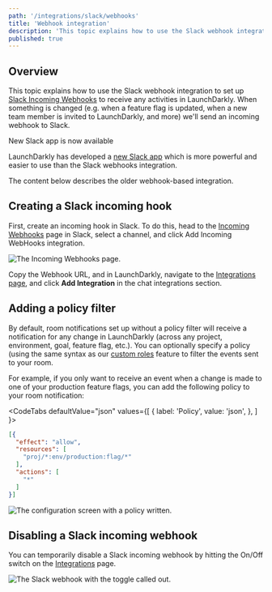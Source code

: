 ```yaml
---
path: '/integrations/slack/webhooks'
title: 'Webhook integration'
description: 'This topic explains how to use the Slack webhook integration to set up Slack Incoming Webhooks to receive any activities in LaunchDarkly.'
published: true
---
```


## Overview

This topic explains how to use the Slack webhook integration to set up [Slack Incoming Webhooks](https://api.slack.com/incoming-webhooks) to receive any activities in LaunchDarkly. When something is changed (e.g. when a feature flag is updated, when a new team member is invited to LaunchDarkly, and more) we'll send an incoming webhook to Slack.

<Callout intent="info">
  <CalloutTitle>New Slack app is now available</CalloutTitle>
  <CalloutDescription>

LaunchDarkly has developed a [new Slack app](/integrations/slack) which is more powerful and easier to use than the Slack
webhooks integration.

  </CalloutDescription>
</Callout> 

The content below describes the older webhook-based integration.

## Creating a Slack incoming hook

First, create an incoming hook in Slack. To do this, head to the [Incoming Webhooks](https://my.slack.com/services/new/incoming-webhook/) page in Slack, select a channel, and click Add Incoming WebHooks integration.

![The Incoming Webhooks page.](../../images/slack-webhooks-add.png) 


Copy the Webhook URL, and in LaunchDarkly, navigate to the [Integrations page](https://app.launchdarkly.com/integrations), and click **Add Integration** in the chat integrations section.

## Adding a policy filter

By default, room notifications set up without a policy filter will receive a notification for any change in LaunchDarkly (across any project, environment, goal, feature flag, etc.). You can optionally specify a policy (using the same syntax as our [custom roles](/home/account-security/custom-roles) feature to filter the events sent to your room.

For example, if you only want to receive an event when a change is made to one of your production feature flags, you can add the following policy to your room notification:

<CodeTabs
  defaultValue="json"
  values={[
    { label: 'Policy', value: 'json', },
  ]
}>
<CodeTabItem value="json">

```json
[{
  "effect": "allow",
  "resources": [
    "proj/*:env/production:flag/*"
  ],
  "actions": [
    "*"
  ]
}]
```

</CodeTabItem>
</CodeTabs>

![The configuration screen with a policy written.](../../images/integrations-slack-webhook-create-with-policy.png) 


## Disabling a Slack incoming webhook

You can temporarily disable a Slack incoming webhook by hitting the On/Off switch on the [Integrations](https://app.launchdarkly.com/integrations) page.

![The Slack webhook with the toggle called out.](../../images/slack-webhooks-toggle-callout.png) 

